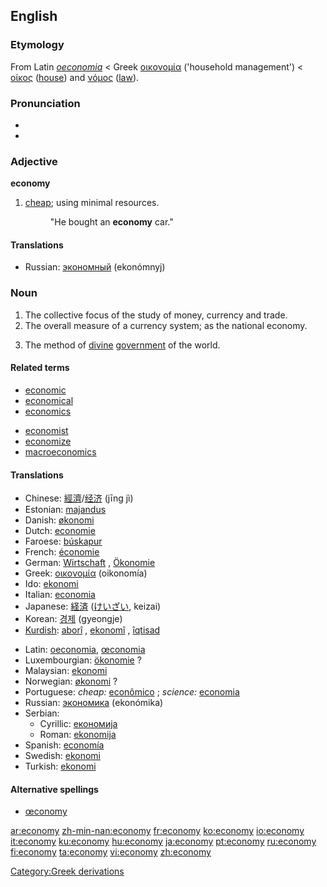 {{wikipedia}}
==English==

===Etymology===
From Latin ''[[oeconomia]]'' < Greek [[οικονομία]] ('household management') < [[οίκος]] ([[house]]) and [[νόμος]] ([[law]]).

===Pronunciation===
*{{AHD|/ĕ'kô'nô'mĕ/}}
*{{audio|en-us-economy.ogg|Audio (US)}}


===Adjective===
'''economy'''
#[[cheap]]; using minimal resources.
#:"He bought an '''economy''' car."

====Translations====
*Russian: [[экономный]] (ekonómnyj)

===Noun===
{{en-noun|econom|ies}}
#The collective focus of the study of money, currency and trade.
#The overall measure of a currency system; as the national economy.
#{{theology}} The method of [[divine]] [[government]] of the world.

====Related terms====
{{top}}
*[[economic]]
*[[economical]]
*[[economics]]
{{mid}}
*[[economist]]
*[[economize]]
*[[macroeconomics]]
{{bottom}}

====Translations====
{{top}}
*Chinese: [[經濟]]/[[经济]] (jīng jì)
*Estonian: [[majandus]]
*Danish: [[økonomi]] {{c}}
*Dutch: [[economie]] {{f}}
*Faroese: [[búskapur]] {{m}}
*French: [[économie]] {{f}}
*German: [[Wirtschaft]] {{f}}, [[Ökonomie]] {{f}}
*Greek: [[οικονομία]] (oikonomía) {{f}}
*Ido: [[ekonomi]]
*Italian: [[economia]] {{f}}
*Japanese: [[経済]] ([[けいざい]], keizai)
*Korean: [[경제]] (gyeongje)
*[[Kurdish]]: [[aborî]] {{f}}, [[ekonomî]] {{f}}, [[îqtisad]] {{f}}
{{mid}}
*Latin: [[oeconomia]], [[œconomia]] {{f}}
*Luxembourgian: [[ökonomie]] ?
*Malaysian: [[ekonomi]]
*Norwegian: [[økonomi]] ? {{f}}
*Portuguese: ''cheap:'' [[econômico]] {{m}}; ''science:'' [[economia]] {{f}}
*Russian: [[экономика]] (ekonómika) {{f}}
*Serbian:
**Cyrillic: [[економија]] {{f}}
**Roman: [[ekonomija]] {{f}}
*Spanish: [[economía]] {{f}}
*Swedish: [[ekonomi]]
*Turkish: [[ekonomi]]
{{bottom}}

====Alternative spellings====
*[[œconomy]]

[[Category:Greek derivations]]

[[ar:economy]]
[[zh-min-nan:economy]]
[[fr:economy]]
[[ko:economy]]
[[io:economy]]
[[it:economy]]
[[ku:economy]]
[[hu:economy]]
[[ja:economy]]
[[pt:economy]]
[[ru:economy]]
[[fi:economy]]
[[ta:economy]]
[[vi:economy]]
[[zh:economy]]